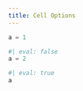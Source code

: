 ```yaml
---
title: Cell Options
---
```


```julia
a = 1
```

```julia
#| eval: false
a = 2
```

```julia
#| eval: true
a
```
